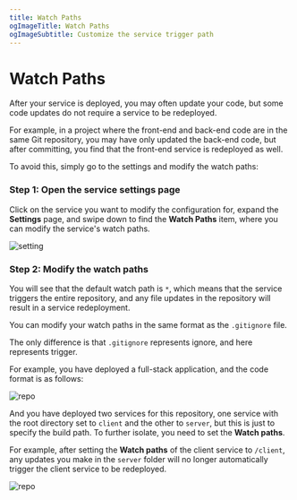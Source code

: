 ```yaml
---
title: Watch Paths
ogImageTitle: Watch Paths
ogImageSubtitle: Customize the service trigger path
---
```


<WorkingInProgress />

# Watch Paths

After your service is deployed, you may often update your code, but some code updates do not require a service to be redeployed.

For example, in a project where the front-end and back-end code are in the same Git repository, you may have only updated the back-end code, but after committing, you find that the front-end service is redeployed as well.

To avoid this, simply go to the settings and modify the watch paths:

### Step 1: Open the service settings page

Click on the service you want to modify the configuration for, expand the **Settings** page, and swipe down to find the **Watch Paths** item, where you can modify the service's watch paths.

![setting](/deploy/watch-path/setting.png)

### Step 2: Modify the watch paths

You will see that the default watch path is `*`, which means that the service triggers the entire repository, and any file updates in the repository will result in a service redeployment.

You can modify your watch paths in the same format as the `.gitignore` file.

The only difference is that `.gitignore` represents ignore, and here represents trigger.

For example, you have deployed a full-stack application, and the code format is as follows:

![repo](/deploy/watch-path/repo.png)

And you have deployed two services for this repository, one service with the root directory set to `client` and the other to `server`, but this is just to specify the build path. To further isolate, you need to set the **Watch paths**.

For example, after setting the **Watch paths** of the client service to `/client`, any updates you make in the `server` folder will no longer automatically trigger the client service to be redeployed.

![repo](/deploy/watch-path/save.png)

